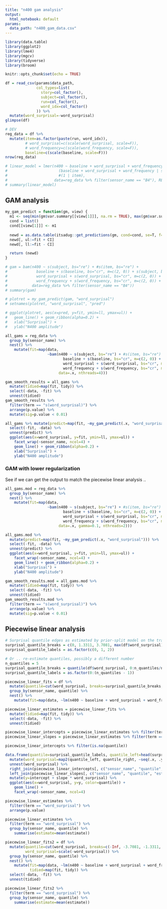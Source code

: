 ```yaml
---
title: "n400 gam analysis"
output:
  html_notebook: default
params:
  data_path: "n400_gam_data.csv"
---
```


```r
library(data.table)
library(ggplot2)
library(lme4)
library(mgcv)
library(tidyverse)
library(broom)

knitr::opts_chunk$set(echo = TRUE)
```

```r
df = read_csv(params$data_path,
              col_types=list(
                story=col_factor(),
                subject=col_factor(),
                run=col_factor(),
                word_idx=col_factor()
              )) %>% 
  mutate(word_surprisal=-word_surprisal)
glimpse(df)
```

```r
# DEV
reg_data = df %>%
  mutate(item=as.factor(paste(run, word_idx)),
         # word_surprisal=c(scale(word_surprisal, scale=F)),
         # word_frequency=c(scale(word_frequency, scale=F)),
         baseline=c(scale(baseline, scale=F)))
nrow(reg_data)
```


```r
# linear_model = lmer(n400 ~ baseline + word_surprisal + word_frequency +
#                       (baseline + word_surprisal + word_frequency | subject),# +
#                       #(1 | item),
#                     data=reg_data %>% filter(sensor_name == "B4"), REML=F, control=lmerControl(optimizer="bobyqa"))
# summary(linear_model)
```

## GAM analysis

```r
my_gam_predict = function(gm, view) {
  m1 <- seq(min(gm$var.summary[[view[1]]], na.rm = TRUE), max(gm$var.summary[[view[1]]], na.rm = TRUE), length = 30)
  cond = list()
  cond[[view[1]]] <- m1
  
  newd = as.data.table(itsadug::get_predictions(gm, cond=cond, se=T, f=1.96, sim.ci=F, rm.ranef=T, print.summary=T))
  newd[, ul:=fit + CI]
  newd[, ll:=fit - CI]

  return (newd)
}
```

```r
# gam = bam(n400 ~ s(subject, bs="re") + #s(item, bs="re") +
#             baseline + s(baseline, bs="cr", m=c(2, 0)) + s(subject, baseline, bs="re") + #s(item, baseline, bs="re") +
#             word_surprisal + s(word_surprisal, bs="cr", m=c(2, 0)) + s(subject, word_surprisal, bs="re") +
#             word_frequency + s(word_frequency, bs="cr", m=c(2, 0)) + s(subject, word_frequency, bs="re"),
#           data=reg_data %>% filter(sensor_name == "B4"))
# summary(gam)

# plotret = my_gam_predict(gam, "word_surprisal")
# setnames(plotret, "word_surprisal", "pred")

# ggplot(plotret, aes(x=pred, y=fit, ymin=ll, ymax=ul)) +
#   geom_line() + geom_ribbon(alpha=0.2) +
#   xlab("Surprisal") +
#   ylab("N400 amplitude")
```

```r
all_gams = reg_data %>%
  group_by(sensor_name) %>% 
  nest() %>% 
    mutate(fit=map(data,
                   ~bam(n400 ~ s(subject, bs="re") + #s(item, bs="re") +
                          baseline + s(baseline, bs="cr", m=c(2, 0)) + s(subject, baseline, bs="re") + #s(item, baseline, bs="re") +
                          word_surprisal + s(word_surprisal, bs="cr", m=c(2, 0)) + s(subject, word_surprisal, bs="re") +
                          word_frequency + s(word_frequency, bs="cr", m=c(2, 0)) + s(subject, word_frequency, bs="re"),
                        data=.x, nthreads=4)))
```

```r
gam_smooth_results = all_gams %>%
  mutate(tidied=map(fit, tidy)) %>% 
  select(-data, -fit) %>% 
  unnest(tidied)
gam_smooth_results %>%
  filter(term == "s(word_surprisal)") %>% 
  arrange(p.value) %>% 
  mutate(sig=p.value < 0.01)
```


```r
all_gams %>% mutate(predict=map(fit, ~my_gam_predict(.x, "word_surprisal"))) %>% 
  select(-fit, -data) %>% 
  unnest(predict) %>% 
  ggplot(aes(x=word_surprisal, y=fit, ymin=ll, ymax=ul)) +
    facet_wrap(~sensor_name, ncol=4) +
    geom_line() + geom_ribbon(alpha=0.2) +
    xlab("Surprisal") +
    ylab("N400 amplitude")
```

### GAM with lower regularization

See if we can get the output to match the piecewise linear analysis ..

```r
all_gams.mod = reg_data %>%
  group_by(sensor_name) %>% 
  nest() %>% 
    mutate(fit=map(data,
                   ~bam(n400 ~ s(subject, bs="re") + #s(item, bs="re") +
                          baseline + s(baseline, bs="cr", m=c(2, 0)) + s(subject, baseline, bs="re") + #s(item, baseline, bs="re") +
                          word_surprisal + s(word_surprisal, bs="cr", m=c(2, 0)) + s(subject, word_surprisal, bs="re") +
                          word_frequency + s(word_frequency, bs="cr", m=c(2, 0)) + s(subject, word_frequency, bs="re"),
                        data=.x, gamma=0.1, nthreads=2)))

all_gams.mod %>% 
  mutate(predict=map(fit, ~my_gam_predict(.x, "word_surprisal"))) %>% 
  select(-fit, -data) %>% 
  unnest(predict) %>% 
  ggplot(aes(x=word_surprisal, y=fit, ymin=ll, ymax=ul)) +
    facet_wrap(~sensor_name, ncol=4) +
    geom_line() + geom_ribbon(alpha=0.2) +
    xlab("Surprisal") +
    ylab("N400 amplitude")
```

```r
gam_smooth_results.mod = all_gams.mod %>%
  mutate(tidied=map(fit, tidy)) %>% 
  select(-data, -fit) %>% 
  unnest(tidied)
gam_smooth_results.mod %>%
  filter(term == "s(word_surprisal)") %>% 
  arrange(p.value) %>% 
  mutate(sig=p.value < 0.01)
```



## Piecewise linear analysis

```r
# Surprisal quantile edges as estimated by prior-split model on the train dataset.
surprisal_quantile_breaks = c(0, 1.3311, 3.7081, max(df$word_surprisal) + 1)
surprisal_quantile_labels = as.factor(c(0, 1, 2))

# Or .. re-estimate quantiles, possibly a different number
n_quantiles = 5
surprisal_quantile_breaks = quantile(df$word_surprisal, 0:n_quantiles/n_quantiles)
surprisal_quantile_labels = as.factor(0:(n_quantiles - 1))

piecewise_linear_fits = df %>%
  mutate(quantile=cut(word_surprisal, breaks=surprisal_quantile_breaks, labels=surprisal_quantile_labels, include.lowest = T)) %>% 
  group_by(sensor_name, quantile) %>% 
  nest() %>% 
    mutate(fit=map(data, ~lm(n400 ~ baseline + word_surprisal + word_frequency, data=.x)))

piecewise_linear_estimates = piecewise_linear_fits %>% 
  mutate(tidied=map(fit, tidy)) %>% 
  select(-data, -fit) %>% 
  unnest(tidied)
```

```r
piecewise_linear_intercepts = piecewise_linear_estimates %>% filter(term == "(Intercept)")
piecewise_linear_slopes = piecewise_linear_estimates %>% filter(term == "word_surprisal")

piecewise_linear_intercepts %>% filter(is.na(quantile))

data.frame(quantile=surprisal_quantile_labels, quantile_left=head(surprisal_quantile_breaks, n=-1), quantile_right=tail(surprisal_quantile_breaks, n=-1)) %>% 
  mutate(word_surprisal=map2(quantile_left, quantile_right, ~seq(.x, .y, length=2))) %>%
  unnest(word_surprisal) %>% 
  right_join(piecewise_linear_intercepts[, c("sensor_name", "quantile", "estimate")] %>% rename(intercept="estimate"), by="quantile") %>%
  left_join(piecewise_linear_slopes[, c("sensor_name", "quantile", "estimate")] %>% rename(slope="estimate"), by=c("quantile", "sensor_name")) %>%
  mutate(y=intercept + slope * word_surprisal) %>% 
  ggplot(aes(x=word_surprisal, y=y, color=quantile)) +
    geom_line() +
    facet_wrap(~sensor_name, ncol=4)
```


```r
piecewise_linear_estimates %>% 
  filter(term == "word_surprisal") %>% 
  arrange(p.value)
```


```r
piecewise_linear_estimates %>% 
  filter(term == "word_surprisal") %>% 
  group_by(sensor_name, quantile) %>% 
    summarise(estimate=mean(estimate))
```

```r
piecewise_linear_fits2 = df %>%
  mutate(quantile=cut(word_surprisal, breaks=c(-Inf, -3.7081, -1.3311, Inf), labels=c(0, 1, 2)),
         word_surprisal=scale(-word_surprisal)) %>% 
  group_by(sensor_name, quantile) %>% 
  nest() %>% 
    mutate(fit=map(data, ~lm(n400 ~ baseline + word_surprisal + word_frequency, data=.x)),
           tidied=map(fit, tidy)) %>% 
  select(-data, -fit) %>% 
  unnest(tidied)
```

```r
piecewise_linear_fits2 %>% 
  filter(term == "word_surprisal") %>% 
  group_by(sensor_name, quantile) %>% 
    summarise(estimate=mean(estimate))
```


